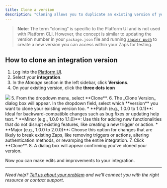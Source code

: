 ```yaml
---
title: Clone a version
description: "Cloning allows you to duplicate an existing version of your integration. This is particularly useful when you want to introduce new features or fixes without altering the original integration. When a previous version of your integration has more than 5 active users, you will need to clone that version to make modifications."
---
```


> **Note**: The term “cloning” is specific to the Platform UI and is not used with Platform CLI. However, the concept is similar to updating the version number in your `package.json` file and running [`zapier push`](https://github.com/zapier/zapier-platform/blob/main/packages/cli/docs/cli.md#push) to create a new version you can access within your Zaps for testing.

## How to clone an integration version

1.  Log into the [Platform UI](https://zapier.com/app/developer).
2.  Select your **integration**.
3.  In the _Manage_ section in the left sidebar, click **Versions**.
4.  On your existing version, click the **three dots icon**
<Frame>
  <img src="/images/7ff6381b55b013ebfc2bdda0e4662676.png"/>
</Frame>
5.  From the dropdown menu, select **Clone**.
6.  The _Clone Version_ dialog box will appear. In the dropdown field, select which **version** you want to clone your existing version too.
    *   **Patch (e.g., 1.0.0 to 1.0.1)**: Ideal for backward-compatible changes such as bug fixes or updating help text.
    *   **Minor (e.g., 1.0.0 to 1.1.0)**: Use this for adding new functionalities that do not disrupt existing features, like creating a new trigger or action.
    *   **Major (e.g., 1.0.0 to 2.0.0)**: Choose this option for changes that are likely to break existing Zaps, like removing triggers or actions, altering authentication methods, or revamping the entire integration.
7.  Click **Clone**.
8.  A dialog box will appear confirming you’ve cloned your version.

Now you can make edits and improvements to your integration.

- - -

_Need help? [Tell us about your problem](https://developer.zapier.com/contact) and we’ll connect you with the right resource or contact support._
